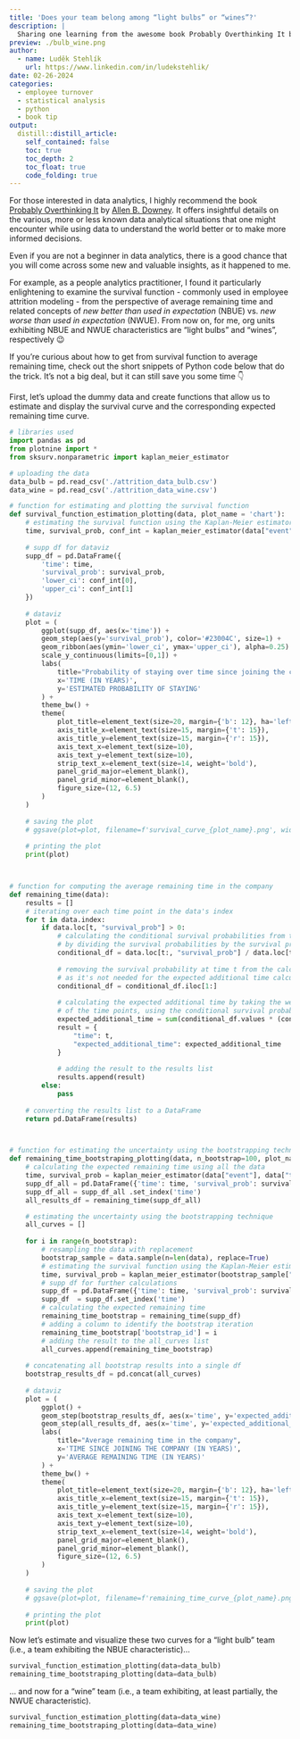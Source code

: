 ```yaml
---
title: 'Does your team belong among “light bulbs” or “wines”?'
description: |
  Sharing one learning from the awesome book Probably Overthinking It by Allen B. Downey.
preview: ./bulb_wine.png
author:
  - name: Luděk Stehlík
    url: https://www.linkedin.com/in/ludekstehlik/
date: 02-26-2024
categories:
  - employee turnover
  - statistical analysis
  - python
  - book tip
output:
  distill::distill_article:
    self_contained: false
    toc: true
    toc_depth: 2
    toc_float: true
    code_folding: true
---
```


For those interested in data analytics, I highly recommend the book [Probably Overthinking It](https://www.allendowney.com/blog/){target="_blank"} by [Allen B. Downey](https://www.linkedin.com/in/allendowney/){target="_blank"}. It offers insightful details on the various, more or less known data analytical situations that one might encounter while using data to understand the world better or to make more informed decisions.

Even if you are not a beginner in data analytics, there is a good chance that you will come across some new and valuable insights, as it happened to me.

For example, as a people analytics practitioner, I found it particularly enlightening to examine the survival function - commonly used in employee attrition modeling - from the perspective of average remaining time and related concepts of *new better than used in expectation* (NBUE) vs. *new worse than used in expectation* (NWUE). From now on, for me, org units exhibiting NBUE and NWUE characteristics are "light bulbs" and "wines", respectively 😉

If you’re curious about how to get from survival function to average remaining time, check out the short snippets of Python code below that do the trick. It's not a big deal, but it can still save you some time 👇

First, let's upload the dummy data and create functions that allow us to estimate and display the survival curve and the corresponding expected remaining time curve.

```python

# libraries used
import pandas as pd
from plotnine import *
from sksurv.nonparametric import kaplan_meier_estimator

# uploading the data
data_bulb = pd.read_csv('./attrition_data_bulb.csv')
data_wine = pd.read_csv('./attrition_data_wine.csv')

# function for estimating and plotting the survival function 
def survival_function_estimation_plotting(data, plot_name = 'chart'):    
    # estimating the survival function using the Kaplan-Meier estimator
    time, survival_prob, conf_int = kaplan_meier_estimator(data["event"], data["tenure_years"], conf_level=0.95, conf_type="log-log")
    
    # supp df for dataviz
    supp_df = pd.DataFrame({
        'time': time,
        'survival_prob': survival_prob,
        'lower_ci': conf_int[0],
        'upper_ci': conf_int[1]
    })
    
    # dataviz
    plot = (
        ggplot(supp_df, aes(x='time')) +
        geom_step(aes(y='survival_prob'), color='#23004C', size=1) +
        geom_ribbon(aes(ymin='lower_ci', ymax='upper_ci'), alpha=0.25) +
        scale_y_continuous(limits=[0,1]) +
        labs(
            title="Probability of staying over time since joining the company",
            x='TIME (IN YEARS)', 
            y='ESTIMATED PROBABILITY OF STAYING'
        ) +
        theme_bw() +
        theme(
            plot_title=element_text(size=20, margin={'b': 12}, ha='left'),
            axis_title_x=element_text(size=15, margin={'t': 15}),
            axis_title_y=element_text(size=15, margin={'r': 15}),
            axis_text_x=element_text(size=10),
            axis_text_y=element_text(size=10),
            strip_text_x=element_text(size=14, weight='bold'),
            panel_grid_major=element_blank(),
            panel_grid_minor=element_blank(),
            figure_size=(12, 6.5)
        ) 
    )
    
    # saving the plot
    # ggsave(plot=plot, filename=f'survival_curve_{plot_name}.png', width=12, height=6, dpi=500)
    
    # printing the plot
    print(plot)



# function for computing the average remaining time in the company
def remaining_time(data):    
    results = []
    # iterating over each time point in the data's index
    for t in data.index:
        if data.loc[t, "survival_prob"] > 0:
            # calculating the conditional survival probabilities from time t onwards
            # by dividing the survival probabilities by the survival probability at time t
            conditional_df = data.loc[t:, "survival_prob"] / data.loc[t, "survival_prob"]
            
            # removing the survival probability at time t from the calculations 
            # as it's not needed for the expected additional time calculation
            conditional_df = conditional_df.iloc[1:]
            
            # calculating the expected additional time by taking the weighted average 
            # of the time points, using the conditional survival probabilities as weights
            expected_additional_time = sum(conditional_df.values * (conditional_df.index - t)) / conditional_df.sum()
            result = {
                "time": t, 
                "expected_additional_time": expected_additional_time
            }
            
            # adding the result to the results list
            results.append(result)
        else:
            pass
    
    # converting the results list to a DataFrame
    return pd.DataFrame(results)



# function for estimating the uncertainty using the bootstrapping technique and for plotting the results
def remaining_time_bootstraping_plotting(data, n_bootstrap=100, plot_name='chart'):    
    # calculating the expected remaining time using all the data
    time, survival_prob = kaplan_meier_estimator(data["event"], data["tenure_years"])
    supp_df_all = pd.DataFrame({'time': time, 'survival_prob': survival_prob})
    supp_df_all = supp_df_all .set_index('time')
    all_results_df = remaining_time(supp_df_all) 

    # estimating the uncertainty using the bootstrapping technique
    all_curves = []
    
    for i in range(n_bootstrap):
        # resampling the data with replacement
        bootstrap_sample = data.sample(n=len(data), replace=True)
        # estimating the survival function using the Kaplan-Meier estimator
        time, survival_prob = kaplan_meier_estimator(bootstrap_sample["event"], bootstrap_sample["tenure_years"])
        # supp df for further calculations
        supp_df = pd.DataFrame({'time': time, 'survival_prob': survival_prob})
        supp_df  = supp_df.set_index('time')
        # calculating the expected remaining time
        remaining_time_bootstrap = remaining_time(supp_df)
        # adding a column to identify the bootstrap iteration
        remaining_time_bootstrap['bootstrap_id'] = i
        # adding the result to the all_curves list
        all_curves.append(remaining_time_bootstrap)
    
    # concatenating all bootstrap results into a single df
    bootstrap_results_df = pd.concat(all_curves)
    
    # dataviz
    plot = (
        ggplot() +
        geom_step(bootstrap_results_df, aes(x='time', y='expected_additional_time', group='bootstrap_id'), color='grey', alpha=0.1) +
        geom_step(all_results_df, aes(x='time', y='expected_additional_time'), color='#23004C', size=1) +
        labs(
            title="Average remaining time in the company",
            x='TIME SINCE JOINING THE COMPANY (IN YEARS)', 
            y='AVERAGE REMAINING TIME (IN YEARS)'
        ) +
        theme_bw() +
        theme(
            plot_title=element_text(size=20, margin={'b': 12}, ha='left'),
            axis_title_x=element_text(size=15, margin={'t': 15}),
            axis_title_y=element_text(size=15, margin={'r': 15}),
            axis_text_x=element_text(size=10),
            axis_text_y=element_text(size=10),
            strip_text_x=element_text(size=14, weight='bold'),
            panel_grid_major=element_blank(),
            panel_grid_minor=element_blank(),
            figure_size=(12, 6.5)
        ) 
    )
    
    # saving the plot
    # ggsave(plot=plot, filename=f'remaining_time_curve_{plot_name}.png', width=12, height=6, dpi=500)
    
    # printing the plot
    print(plot)


```


Now let's estimate and visualize these two curves for a "light bulb" team (i.e., a team exhibiting the NBUE characteristic)...

```python

survival_function_estimation_plotting(data=data_bulb)
remaining_time_bootstraping_plotting(data=data_bulb)

```

... and now for a "wine" team (i.e., a team exhibiting, at least partially, the NWUE characteristic).

```python

survival_function_estimation_plotting(data=data_wine)
remaining_time_bootstraping_plotting(data=data_wine)

```